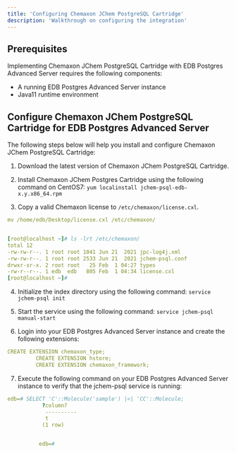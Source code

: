 ```yaml
---
title: 'Configuring Chemaxon JChem PostgreSQL Cartridge'
description: 'Walkthrough on configuring the integration'
---
```


## Prerequisites

Implementing Chemaxon JChem PostgreSQL Cartridge with EDB Postgres Advanced Server requires the following components:

- A running EDB Postgres Advanced Server instance
- Java11 runtime environment

## Configure Chemaxon JChem PostgreSQL Cartridge for EDB Postgres Advanced Server

The following steps below will help you install and configure Chemaxon JChem PostgreSQL Cartridge:

1. Download the latest version of Chemaxon JChem PostgreSQL Cartridge.

2. Install Chemaxon JChem Postgres Cartridge using the following command on CentOS7: `yum localinstall jchem-psql-edb-x.y.x86_64.rpm`

3. Copy a valid Chemaxon license to `/etc/chemaxon/license.cxl`. 

```yaml
mv /home/edb/Desktop/license.cxl /etc/chemaxon/


[root@localhost ~]# ls -lrt /etc/chemaxon/
total 12
-rw-rw-r--. 1 root root 1041 Jun 21  2021 jpc-log4j.xml
-rw-rw-r--. 1 root root 2533 Jun 21  2021 jchem-psql.conf
drwxr-xr-x. 2 root root   25 Feb  1 04:27 types
-rw-r--r--. 1 edb  edb   805 Feb  1 04:34 license.cxl
[root@localhost ~]#

```

4. Initialize the index directory using the following command: `service jchem-psql init`

5. Start the service using the following command: `service jchem-psql manual-start`

6. Login into your EDB Postgres Advanced Server instance and create the following extensions: 

```yaml
CREATE EXTENSION chemaxon_type;
         CREATE EXTENSION hstore;
         CREATE EXTENSION chemaxon_framework;

```

7. Execute the following command on your EDB Postgres Advanced Server instance to verify that the jchem-psql service is running:

```yaml
edb=# SELECT 'C'::Molecule('sample') |<| 'CC'::Molecule;
           ?column?
            ----------
            t
           (1 row)


          edb=#


```

